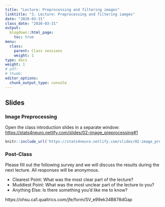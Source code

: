 ```yaml
---
title: "Lecture: Preprocessing and filtering images"
linktitle: "3. Lecture: Preprocessing and filtering iamges"
date: "2020-03-31"
class_date: "2020-03-31"
output:
  blogdown::html_page:
    toc: true
menu:
  class:
    parent: Class sessions
    weight: 1
type: docs
weight: 1
# pdf: 
# thumb: 
editor_options: 
  chunk_output_type: console
---
```


## Slides

### Image Preprocessing

Open the class introduction slides in a separate window: <a href="https://stats4neuro.netlify.com/slides/02-image_preprocessing#1" target="_blank">https://stats4neuro.netlify.com/slides/02-image_preprocessing#1</a>

```r
knitr::include_url('https://stats4neuro.netlify.com/slides/02-image_preprocessing#1')
```

### Post-Class

Please fill out the following survey and we will discuss the results during the next lecture. All responses will be anonymous.

- Clearest Point: What was the most clear part of the lecture?
- Muddiest Point: What was the most unclear part of the lecture to you?
- Anything Else: Is there something you'd like me to know?

https://ohsu.ca1.qualtrics.com/jfe/form/SV_e99ek34B878dGap

